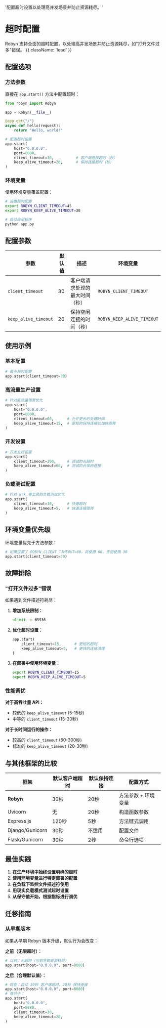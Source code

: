   '配置超时设置以处理高并发场景并防止资源耗尽。'

# 超时配置

Robyn 支持全面的超时配置，以处理高并发场景并防止资源耗尽，如"打开文件过多"错误。 {{ className: 'lead' }}

## 配置选项

### 方法参数

直接在 `app.start()` 方法中配置超时：

```python
from robyn import Robyn

app = Robyn(__file__)

@app.get("/")
async def hello(request):
    return "Hello, world!"

# 配置超时设置
app.start(
    host="0.0.0.0", 
    port=8080,
    client_timeout=30,          # 客户端连接超时（秒）
    keep_alive_timeout=20,      # 保持连接超时（秒）
)
```

### 环境变量

使用环境变量覆盖配置：

```bash
# 设置超时配置
export ROBYN_CLIENT_TIMEOUT=45
export ROBYN_KEEP_ALIVE_TIMEOUT=30

# 启动应用程序
python app.py
```

## 配置参数

| 参数 | 默认值 | 描述 | 环境变量 |
|------|-------|------|---------|
| `client_timeout` | 30 | 客户端请求处理的最大时间（秒） | `ROBYN_CLIENT_TIMEOUT` |
| `keep_alive_timeout` | 20 | 保持空闲连接的时间（秒） | `ROBYN_KEEP_ALIVE_TIMEOUT` |

## 使用示例

### 基本配置

```python
# 最小超时配置
app.start(client_timeout=30)
```

### 高流量生产设置

```python
# 针对高流量场景优化
app.start(
    host="0.0.0.0",
    port=8080,
    client_timeout=60,      # 允许更长的处理时间
    keep_alive_timeout=15,  # 更短的保持连接以加快周转
)
```

### 开发设置

```python
# 开发友好设置
app.start(
    client_timeout=300,     # 调试的长超时
    keep_alive_timeout=60,  # 测试的长保持连接
)
```

### 负载测试配置

```python
# 针对 wrk 等工具的负载测试优化
app.start(
    client_timeout=10,      # 快速超时
    keep_alive_timeout=5,   # 快速连接周转
)
```

## 环境变量优先级

环境变量优先于方法参数：

```python
# 如果设置了 ROBYN_CLIENT_TIMEOUT=60，将使用 60，否则使用 30
app.start(client_timeout=30)
```

## 故障排除

### "打开文件过多"错误

如果遇到文件描述符耗尽：

1. **增加系统限制：**
   ```bash
   ulimit -n 65536
   ```

2. **优化超时设置：**
   ```python
   app.start(
       client_timeout=15,      # 更短的超时
       keep_alive_timeout=5,   # 更快的连接清理
   )
   ```

3. **在部署中使用环境变量：**
   ```bash
   export ROBYN_CLIENT_TIMEOUT=15
   export ROBYN_KEEP_ALIVE_TIMEOUT=5
      ```

### 性能调优

**对于高吞吐量 API：**
- 较低的 `keep_alive_timeout` (5-15秒)
- 中等的 `client_timeout` (15-30秒)

**对于长时间运行的操作：**
- 较高的 `client_timeout` (60-300秒)
- 标准的 `keep_alive_timeout` (20-30秒)

## 与其他框架的比较

| 框架 | 默认客户端超时 | 默认保持连接 | 配置方式 |
|-----|--------------|-------------|----------|
| **Robyn** | 30秒 | 20秒 | 方法参数 + 环境变量 |
| Uvicorn | 无 | 20秒 | 构造函数参数 |
| Express.js | 120秒 | 5秒 | 方法链式调用 |
| Django/Gunicorn | 30秒 | 不适用 | 配置文件 |
| Flask/Gunicorn | 30秒 | 2秒 | 命令行选项 |

## 最佳实践

1. **在生产环境中始终设置明确的超时**
2. **使用环境变量进行特定部署的配置**
3. **在负载下监控文件描述符使用**
4. **用现实负载模式测试超时设置**
5. **从保守值开始，根据指标进行调优**

## 迁移指南

### 从早期版本

如果从早期 Robyn 版本升级，默认行为会改变：

**之前（无限超时）：**
```python
# 以前：无超时（可能导致资源耗尽）
app.start(host="0.0.0.0", port=8080)
```

**之后（合理默认值）：**
```python
# 现在：自动 30秒 客户端超时，20秒 保持连接
app.start(host="0.0.0.0", port=8080)
# 等价于：
app.start(
    host="0.0.0.0", 
    port=8080,
    client_timeout=30,
    keep_alive_timeout=20,
)
```
